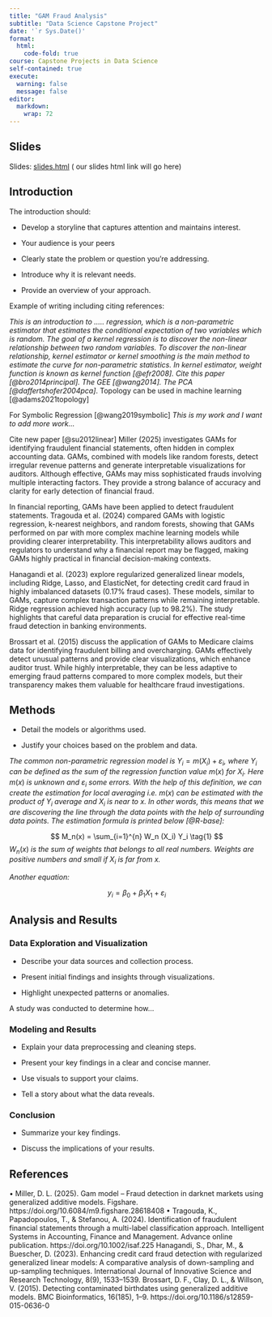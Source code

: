 ```yaml
---
title: "GAM Fraud Analysis"
subtitle: "Data Science Capstone Project"
date: '`r Sys.Date()'
format: 
  html:
    code-fold: true
course: Capstone Projects in Data Science
self-contained: true
execute: 
  warning: false
  message: false
editor:
  markdown: 
    wrap: 72
---
```


## Slides 

Slides: [slides.html](slides.html){target="_blank"} ( our slides html
link will go here)

## Introduction

The introduction should:

-   Develop a storyline that captures attention and maintains interest.

-   Your audience is your peers

-   Clearly state the problem or question you're addressing.

<!-- -->

-   Introduce why it is relevant needs.

-   Provide an overview of your approach.

Example of writing including citing references:

*This is an introduction to ..... regression, which is a non-parametric
estimator that estimates the conditional expectation of two variables
which is random. The goal of a kernel regression is to discover the
non-linear relationship between two random variables. To discover the
non-linear relationship, kernel estimator or kernel smoothing is the
main method to estimate the curve for non-parametric statistics. In
kernel estimator, weight function is known as kernel function
[@efr2008]. Cite this paper [@bro2014principal]. The GEE [@wang2014].
The PCA [@daffertshofer2004pca]*. Topology can be used in machine
learning [@adams2021topology]

For Symbolic Regression [@wang2019symbolic] *This is my work and I want
to add more work...*

Cite new paper [@su2012linear]
Miller (2025) investigates GAMs for identifying fraudulent financial statements, often hidden in complex accounting data. GAMs, combined with models like random forests, detect irregular revenue patterns and generate interpretable visualizations for auditors. Although effective, GAMs may miss sophisticated frauds involving multiple interacting factors. They provide a strong balance of accuracy and clarity for early detection of financial fraud.

In financial reporting, GAMs have been applied to detect fraudulent statements. Tragouda et al. (2024) compared GAMs with logistic regression, k-nearest neighbors, and random forests, showing that GAMs performed on par with more complex machine learning models while providing clearer interpretability. This interpretability allows auditors and regulators to understand why a financial report may be flagged, making GAMs highly practical in financial decision-making contexts.

Hanagandi et al. (2023) explore regularized generalized linear models, including Ridge, Lasso, and ElasticNet, for detecting credit card fraud in highly imbalanced datasets (0.17% fraud cases). These models, similar to GAMs, capture complex transaction patterns while remaining interpretable. Ridge regression achieved high accuracy (up to 98.2%). The study highlights that careful data preparation is crucial for effective real-time fraud detection in banking environments.

Brossart et al. (2015) discuss the application of GAMs to Medicare claims data for identifying fraudulent billing and overcharging. GAMs effectively detect unusual patterns and provide clear visualizations, which enhance auditor trust. While highly interpretable, they can be less adaptive to emerging fraud patterns compared to more complex models, but their transparency makes them valuable for healthcare fraud investigations.

## Methods

-   Detail the models or algorithms used.

-   Justify your choices based on the problem and data.

*The common non-parametric regression model is*
$Y_i = m(X_i) + \varepsilon_i$*, where* $Y_i$ *can be defined as the sum
of the regression function value* $m(x)$ *for* $X_i$*. Here* $m(x)$ *is
unknown and* $\varepsilon_i$ *some errors. With the help of this
definition, we can create the estimation for local averaging i.e.*
$m(x)$ *can be estimated with the product of* $Y_i$ *average and* $X_i$
*is near to* $x$*. In other words, this means that we are discovering
the line through the data points with the help of surrounding data
points. The estimation formula is printed below [@R-base]:*

$$
M_n(x) = \sum_{i=1}^{n} W_n (X_i) Y_i  \tag{1}
$$$W_n(x)$ *is the sum of weights that belongs to all real numbers.
Weights are positive numbers and small if* $X_i$ *is far from* $x$*.*

*Another equation:*

$$
y_i = \beta_0 + \beta_1 X_1 +\varepsilon_i
$$

## Analysis and Results

### Data Exploration and Visualization

-   Describe your data sources and collection process.

-   Present initial findings and insights through visualizations.

-   Highlight unexpected patterns or anomalies.

A study was conducted to determine how...

### Modeling and Results

-   Explain your data preprocessing and cleaning steps.

-   Present your key findings in a clear and concise manner.

-   Use visuals to support your claims.

-   Tell a story about what the data reveals.

### Conclusion

-   Summarize your key findings.

-   Discuss the implications of your results.

## References


•	Miller, D. L. (2025). Gam model – Fraud detection in darknet markets using generalized additive models. Figshare. https://doi.org/10.6084/m9.figshare.28618408
•	Tragouda, K., Papadopoulos, T., & Stefanou, A. (2024). Identification of fraudulent financial statements through a multi-label classification approach. Intelligent Systems in Accounting, Finance and Management. Advance online publication. https://doi.org/10.1002/isaf.225
Hanagandi, S., Dhar, M., & Buescher, D. (2023). Enhancing credit card fraud detection with regularized generalized linear models: A comparative analysis of down-sampling and up-sampling techniques. International Journal of Innovative Science and Research Technology, 8(9), 1533–1539.
Brossart, D. F., Clay, D. L., & Willson, V. (2015). Detecting contaminated birthdates using generalized additive models. BMC Bioinformatics, 16(185), 1–9. https://doi.org/10.1186/s12859-015-0636-0


